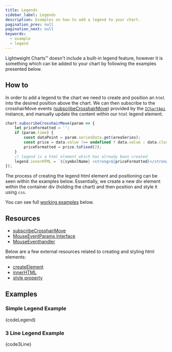 ```yaml
---
title: Legends
sidebar_label: Legends
description: Examples on how to add a legend to your chart.
pagination_prev: null
pagination_next: null
keywords:
  - example
  - legend
---
```



<!-- Show warning when not on the latest published version  -->
<!-- Tutorials section isn't versioned yet, hence the need for the warning message -->
<!-- THESE TUTORIALS NEED TO BE UPDATED FOR VERSION 4 -->

<VersionWarningAdmonition
	notCurrent="This example is for the latest published version of Lightweight&nbsp;Charts."
	type="caution"
	displayVersionMessage
/>

Lightweight Charts™ doesn't include a built-in legend feature, however it is something which can be added
to your chart by following the examples presented below.

## How to

In order to add a legend to the chart we need to create and position an `html` into the desired position above
the chart. We can then subscribe to the crosshairMove events ([subscribeCrosshairMove](/docs/api/interfaces/IChartApi#subscribecrosshairmove)) provided by the [`IChartApi`](/docs/api/interfaces/IChartApi) instance, and manually
update the content within our `html` legend element.

```js
chart.subscribeCrosshairMove(param => {
    let priceFormatted = '';
    if (param.time) {
        const dataPoint = param.seriesData.get(areaSeries);
        const price = data.value !== undefined ? data.value : data.close;
        priceFormatted = price.toFixed(2);
    }
    // legend is a html element which has already been created
    legend.innerHTML = `${symbolName} <strong>${priceFormatted}</strong>`;
});
```

The process of creating the legend html element and positioning can be seen within the examples below.
Essentially, we create a new div element within the container div (holding the chart) and then position
and style it using `css`.

You can see full [working examples](#examples) below.

## Resources

- [subscribeCrosshairMove](/docs/api/interfaces/IChartApi#subscribecrosshairmove)
- [MouseEventParams Interface](/docs/api/interfaces/MouseEventParams)
- [MouseEventhandler](/docs/api#mouseeventhandler)

Below are a few external resources related to creating and styling html elements:

- [createElement](https://developer.mozilla.org/en-US/docs/Web/API/Document/createElement)
- [innerHTML](https://developer.mozilla.org/en-US/docs/Web/API/Element/innerHTML)
- [style property](https://developer.mozilla.org/en-US/docs/Web/API/HTMLElement/style)

## Examples


<UsageGuidePartial />


### Simple Legend Example


<CodeBlock replaceThemeConstants chart className="language-js" hideableCode chartOnTop>
	{codeLegend}
</CodeBlock>

### 3 Line Legend Example


<CodeBlock replaceThemeConstants chart className="language-js" hideableCode chartOnTop>
	{code3Line}
</CodeBlock>
